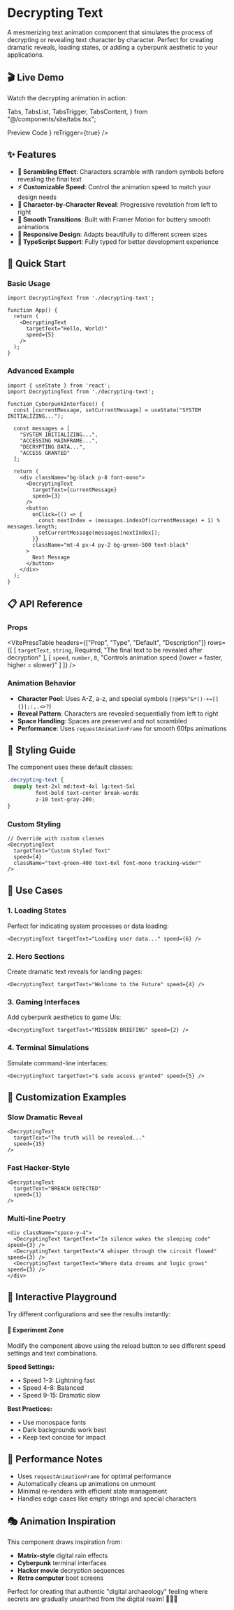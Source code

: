 # Decrypting Text

A mesmerizing text animation component that simulates the process of decrypting or revealing text character by character. Perfect for creating dramatic reveals, loading states, or adding a cyberpunk aesthetic to your applications.

## 🎬 Live Demo

Watch the decrypting animation in action:

  Tabs,
  TabsList,
  TabsTrigger,
  TabsContent,
} from "@/components/site/tabs.tsx";

<Tabs defaultValue="preview" className="mb-8">
  <TabsList>
    <TabsTrigger value="preview">Preview</TabsTrigger>
    <TabsTrigger value="code">Code</TabsTrigger>
  </TabsList>
  <TabsContent value="preview">
    <ComponentRenderer component={<DecryptingView />} reTrigger={true} />
  </TabsContent>
  <TabsContent value="code">
    <CodeBlock filePath="app/docs/decrypting/decrypting.tsx" />
  </TabsContent>
</Tabs>

## ✨ Features

- **🔐 Scrambling Effect**: Characters scramble with random symbols before revealing the final text
- **⚡ Customizable Speed**: Control the animation speed to match your design needs
- **🎯 Character-by-Character Reveal**: Progressive revelation from left to right
- **🎨 Smooth Transitions**: Built with Framer Motion for buttery smooth animations
- **📱 Responsive Design**: Adapts beautifully to different screen sizes
- **🔧 TypeScript Support**: Fully typed for better development experience


## 🚀 Quick Start

### Basic Usage

```tsx
import DecryptingText from './decrypting-text';

function App() {
  return (
    <DecryptingText
      targetText="Hello, World!"
      speed={5}
    />
  );
}
```

### Advanced Example

```tsx
import { useState } from 'react';
import DecryptingText from './decrypting-text';

function CyberpunkInterface() {
  const [currentMessage, setCurrentMessage] = useState("SYSTEM INITIALIZING...");

  const messages = [
    "SYSTEM INITIALIZING...",
    "ACCESSING MAINFRAME...",
    "DECRYPTING DATA...",
    "ACCESS GRANTED"
  ];

  return (
    <div className="bg-black p-8 font-mono">
      <DecryptingText
        targetText={currentMessage}
        speed={3}
      />
      <button
        onClick={() => {
          const nextIndex = (messages.indexOf(currentMessage) + 1) % messages.length;
          setCurrentMessage(messages[nextIndex]);
        }}
        className="mt-4 px-4 py-2 bg-green-500 text-black"
      >
        Next Message
      </button>
    </div>
  );
}
```

## 📋 API Reference

### Props

<VitePressTable
  headers={["Prop", "Type", "Default", "Description"]}
  rows={[
    [
      <code className="text-blue-600 dark:text-blue-400 font-semibold">targetText</code>,
      <code className="text-purple-600 dark:text-purple-400">string</code>,
      <span className="text-red-600 dark:text-red-400 font-semibold">Required</span>,
      "The final text to be revealed after decryption"
    ],
    [
      <code className="text-blue-600 dark:text-blue-400 font-semibold">speed</code>,
      <code className="text-purple-600 dark:text-purple-400">number</code>,
      <code className="text-green-600 dark:text-green-400">8</code>,
      "Controls animation speed (lower = faster, higher = slower)"
    ]
  ]}
/>

### Animation Behavior

- **Character Pool**: Uses A-Z, a-z, and special symbols (`!@#$%^&*()-+=[]{}|;:,.<>?`)
- **Reveal Pattern**: Characters are revealed sequentially from left to right
- **Space Handling**: Spaces are preserved and not scrambled
- **Performance**: Uses `requestAnimationFrame` for smooth 60fps animations

## 🎨 Styling Guide

The component uses these default classes:

```css
.decrypting-text {
  @apply text-2xl md:text-4xl lg:text-5xl
         font-bold text-center break-words
         z-10 text-gray-200;
}
```

### Custom Styling

```tsx
// Override with custom classes
<DecryptingText
  targetText="Custom Styled Text"
  speed={4}
  className="text-green-400 text-6xl font-mono tracking-wider"
/>
```

## 🎯 Use Cases

### 1. **Loading States**
Perfect for indicating system processes or data loading:

```tsx
<DecryptingText targetText="Loading user data..." speed={6} />
```

### 2. **Hero Sections**
Create dramatic text reveals for landing pages:

```tsx
<DecryptingText targetText="Welcome to the Future" speed={4} />
```

### 3. **Gaming Interfaces**
Add cyberpunk aesthetics to game UIs:

```tsx
<DecryptingText targetText="MISSION BRIEFING" speed={2} />
```

### 4. **Terminal Simulations**
Simulate command-line interfaces:

```tsx
<DecryptingText targetText="$ sudo access granted" speed={5} />
```

## 🔧 Customization Examples

### Slow Dramatic Reveal

```tsx
<DecryptingText
  targetText="The truth will be revealed..."
  speed={15}
/>
```

### Fast Hacker-Style

```tsx
<DecryptingText
  targetText="BREACH DETECTED"
  speed={1}
/>
```

### Multi-line Poetry

```tsx
<div className="space-y-4">
  <DecryptingText targetText="In silence wakes the sleeping code" speed={3} />
  <DecryptingText targetText="A whisper through the circuit flowed" speed={3} />
  <DecryptingText targetText="Where data dreams and logic grows" speed={3} />
</div>
```

## 🎪 Interactive Playground

Try different configurations and see the results instantly:

<div className="bg-gray-900 p-6 rounded-lg border border-gray-700 my-6">
  <h4 className="text-green-400 font-mono mb-4">🔬 Experiment Zone</h4>
  <p className="text-gray-300 text-sm mb-4">
    Modify the component above using the reload button to see different speed settings and text combinations.
  </p>
  <div className="grid grid-cols-1 md:grid-cols-2 gap-4 text-sm">
    <div>
      <strong className="text-blue-400">Speed Settings:</strong>
      <ul className="text-gray-300 mt-2 space-y-1">
        <li>• Speed 1-3: Lightning fast</li>
        <li>• Speed 4-8: Balanced</li>
        <li>• Speed 9-15: Dramatic slow</li>
      </ul>
    </div>
    <div>
      <strong className="text-purple-400">Best Practices:</strong>
      <ul className="text-gray-300 mt-2 space-y-1">
        <li>• Use monospace fonts</li>
        <li>• Dark backgrounds work best</li>
        <li>• Keep text concise for impact</li>
      </ul>
    </div>
  </div>
</div>

## 🚨 Performance Notes

- Uses `requestAnimationFrame` for optimal performance
- Automatically cleans up animations on unmount
- Minimal re-renders with efficient state management
- Handles edge cases like empty strings and special characters

## 🎭 Animation Inspiration

This component draws inspiration from:
- **Matrix-style** digital rain effects
- **Cyberpunk** terminal interfaces
- **Hacker movie** decryption sequences
- **Retro computer** boot screens

Perfect for creating that authentic "digital archaeology" feeling where secrets are gradually unearthed from the digital realm! 🕵️‍♂️✨

